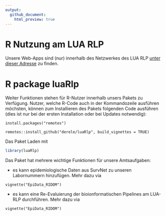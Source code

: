 ```yaml
---
output:
  github_document:
    html_preview: true
---
```


# R Nutzung am LUA RLP

Unsere Web-Apps sind (nur) innerhalb des Netzwerkes des LUA RLP [unter dieser Adresse](http://srvldap0008.lua.rlp.de:3838/) zu finden.

# R package luaRlp

Weiter Funktionen stehen für R-Nutzer innerhalb unsers Pakets zu Verfügung. 
Nutzer, welche R-Code auch in der Kommandozeile ausführen möchsten, können zum 
Installieren des Pakets folgenden Code ausführen (dies ist nur bei der ersten 
Installation oder bei Updates notwendig):


```
install.packages("remotes")

remotes::install_github("derele/luaRlp", build_vignettes = TRUE)
```

Das Paket Laden mit
```r
library(luaRlp)
```

Das Paket hat mehrere wichtige Funktionen für unsere Amtsaufgaben: 

- es kann epidemiologische Daten aus SurvNet zu unseren Labornummern 
hinzufügen. Mehr dazu via

```
vignette("EpiData_RIDOM")
```



- es kann eine Re-Evaluierung der bioionformatischen Pipelines am LUA-RLP 
durchführen. Mehr dazu via

```
vignette("EpiData_RIDOM")
```







